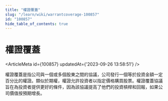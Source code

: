 ```yaml
---
title: "權證覆蓋"
slug: "/learn/wiki/warrantcoverage-100857"
id: "100857"
hide_table_of_contents: true
---
```



# 權證覆蓋

<ArticleMeta id={100857} updatedAt={'2023-09-26 13:58:51'} />
<div className='border-solid border-b border-t-0 my-4 border-[var(--ifm-color-gray-300)]' />

權證覆蓋是指公司與一個或多個股東之間的協議，公司發行一個等於投資金額一定百分比的權證。類似於期權，權證允許投資者以指定價格購買股票。權證覆蓋協議旨在為投資者提供更好的條件，因為該協議提高了他們的投資槓桿和回報，如果公司價值按預期增長。
